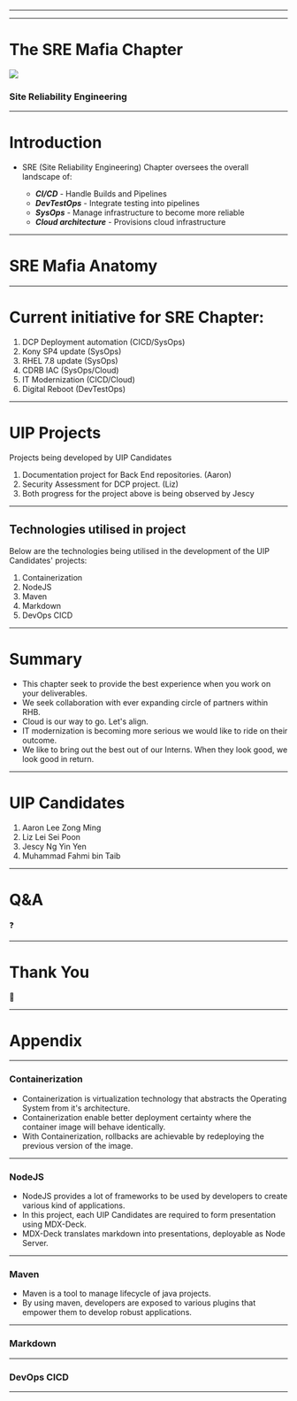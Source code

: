 
---

<MaturityChart y="12" org="RHB Digital"/>

---

# The SRE Mafia Chapter

<Image src="https://public-media.si-cdn.com/filer/7b/ba/7bba298e-7e2e-44f0-adb9-b47dfdc1e240/p05m69vt.jpg"/>

### Site Reliability Engineering

---

# Introduction

- SRE (Site Reliability Engineering) Chapter oversees the overall landscape of:

    - ***CI/CD*** - Handle Builds and Pipelines
    - ***DevTestOps*** - Integrate testing into pipelines
    - ***SysOps*** - Manage infrastructure to become more reliable
    - ***Cloud architecture*** - Provisions cloud infrastructure

---

# SRE Mafia Anatomy

<Orgchart src="
[Dato Khairussaleh]->[Rohan]
[Rohan]->[Dev Raaj]
[Dev Raaj]->[Ir Amir Hamzah]
[Ir Amir Hamzah]->[Fab]
[Fab|CI/CD]
[Hamizah|DevTestOps]
[Fahmi|Intern]
[Sre|Intern]
[Fab]->[Hamizah]
[Hamizah]->[Fahmi]
[Hamizah]->[Sre]
[Fab]->[Nareen|SysOps]
[Fab]->[Azmy|SysOps]
[Fab]->[Alif|Cloud Architect]
[Fab]->[Iqbal|DevTestOps]
[Fab]->[Aqilah|CI/CD]
[Fab]->[Liz|Intern]
[Fab]--[Aaron|Intern]
[Fab]--[Jescy|Intern]"
/>

---

# Current initiative for SRE Chapter:
1. DCP Deployment automation (CICD/SysOps)
1. Kony SP4 update (SysOps)
1. RHEL 7.8 update (SysOps)
1. CDRB IAC (SysOps/Cloud)
1. IT Modernization (CICD/Cloud)
1. Digital Reboot (DevTestOps)

---

# UIP Projects

Projects being developed by UIP Candidates
1. Documentation project for Back End repositories. (Aaron)
1. Security Assessment for DCP project. (Liz)
1. Both progress for the project above is being observed by Jescy

---

## Technologies utilised in project

Below are the technologies being utilised in the development of the UIP Candidates' projects:
1. Containerization
1. NodeJS
1. Maven
1. Markdown
1. DevOps CICD

---

# Summary
* This chapter seek to provide the best experience when you work on your deliverables.
* We seek collaboration with ever expanding circle of partners within RHB.
* Cloud is our way to go. Let's align.
* IT modernization is becoming more serious we would like to ride on their outcome.
* We like to bring out the best out of our Interns. When they look good, we look good in return.

---

# UIP Candidates

1. Aaron Lee Zong Ming
1. Liz Lei Sei Poon
1. Jescy Ng Yin Yen
1. Muhammad Fahmi bin Taib

---

# Q&A
:question:

---

# Thank You
:bow:

---

# Appendix

---

### Containerization

- Containerization is virtualization technology that abstracts the Operating System from it's architecture.
- Containerization enable better deployment certainty where the container image will behave identically.
- With Containerization, rollbacks are achievable by redeploying the previous version of the image.

---

### NodeJS

- NodeJS provides a lot of frameworks to be used by developers to create various kind of applications.
- In this project, each UIP Candidates are required to form presentation using MDX-Deck.
- MDX-Deck translates markdown into presentations, deployable as Node Server.

---

### Maven

- Maven is a tool to manage lifecycle of java projects.
- By using maven, developers are exposed to various plugins that empower them to develop robust applications.


---

### Markdown

---

### DevOps CICD

---
